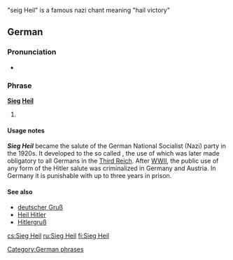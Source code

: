 "seig Heil" is a famous nazi chant meaning "hail victory"

==German==

===Pronunciation===
* {{IPA|/ziːk haɪ̯l/|lang=de}}

===Phrase===
'''[[Sieg]] [[heil#German|Heil]]'''

# {{context|archaic|lang=de}} {{n-g|A greeting; literally ''Hail, victory''!}}

====Usage notes====
'''''Sieg Heil''''' became the salute of the German National Socialist (Nazi) party in the 1920s. It developed to the so called {{w|Hitler salute}}, the use of which was later made obligatory to all Germans in the [[Third Reich]]. After [[WWII]], the public use of any form of the Hitler salute was criminalized in Germany and Austria. In Germany it is punishable with up to three years in prison.

====See also====
* [[deutscher Gruß]]
* [[Heil Hitler]]
* [[Hitlergruß]]

[[Category:German phrases]]

[[cs:Sieg Heil]]
[[ru:Sieg Heil]]
[[fi:Sieg Heil]]